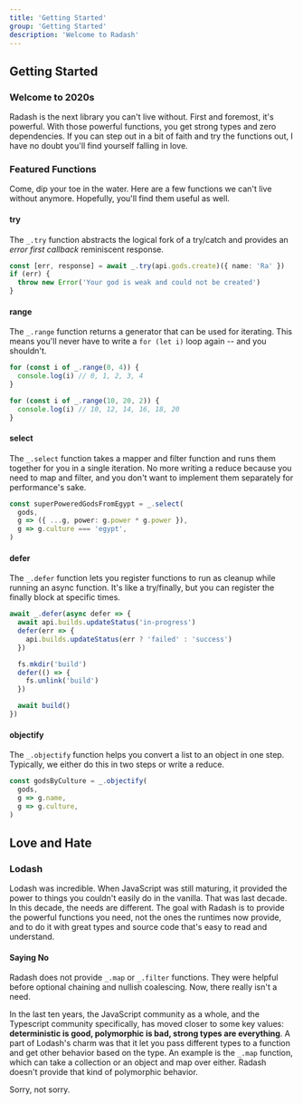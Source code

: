 ```yaml
---
title: 'Getting Started'
group: 'Getting Started'
description: 'Welcome to Radash'
---
```


## Getting Started

### Welcome to 2020s

Radash is the next library you can't live without. First and foremost, it's powerful. With those
powerful functions, you get strong types and zero dependencies. If you can step out in a bit of
faith and try the functions out, I have no doubt you'll find yourself falling in love.

### Featured Functions

Come, dip your toe in the water. Here are a few functions we can't live without anymore.
Hopefully, you'll find them useful as well.

#### try

The `_.try` function abstracts the logical fork of a try/catch and provides an _error
first callback_ reminiscent response.

```ts
const [err, response] = await _.try(api.gods.create)({ name: 'Ra' })
if (err) {
  throw new Error('Your god is weak and could not be created')
}
```

#### range

The `_.range` function returns a generator that can be used for iterating. This means you'll
never have to write a `for (let i)` loop again -- and you shouldn't.

```ts
for (const i of _.range(0, 4)) {
  console.log(i) // 0, 1, 2, 3, 4
}

for (const i of _.range(10, 20, 2)) {
  console.log(i) // 10, 12, 14, 16, 18, 20
}
```

#### select

The `_.select` function takes a mapper and filter function and runs them together for you in
a single iteration. No more writing a reduce because you need to map and filter, and you don't
want to implement them separately for performance's sake.

```ts
const superPoweredGodsFromEgypt = _.select(
  gods,
  g => ({ ...g, power: g.power * g.power }),
  g => g.culture === 'egypt',
)
```

#### defer

The `_.defer` function lets you register functions to run as cleanup while running an async function. It's
like a try/finally, but you can register the finally block at specific times.

```ts
await _.defer(async defer => {
  await api.builds.updateStatus('in-progress')
  defer(err => {
    api.builds.updateStatus(err ? 'failed' : 'success')
  })

  fs.mkdir('build')
  defer(() => {
    fs.unlink('build')
  })

  await build()
})
```

#### objectify

The `_.objectify` function helps you convert a list to an object in one step. Typically, we either do this
in two steps or write a reduce.

```ts
const godsByCulture = _.objectify(
  gods,
  g => g.name,
  g => g.culture,
)
```

## Love and Hate

### Lodash

Lodash was incredible. When JavaScript was still maturing, it provided the power to things you couldn't
easily do in the vanilla. That was last decade. In this decade, the needs are different. The goal with Radash
is to provide the powerful functions you need, not the ones the runtimes now provide, and to do it with great types
and source code that's easy to read and understand.

#### Saying No

Radash does not provide `_.map` or `_.filter` functions. They were helpful before optional chaining and nullish coalescing.
Now, there really isn't a need.

In the last ten years, the JavaScript community as a whole, and the Typescript community specifically, has moved
closer to some key values: **deterministic is good, polymorphic is bad, strong types are everything**. A part of Lodash's
charm was that it let you pass different types to a function and get other behavior based on the type. An example
is the `_.map` function, which can take a collection or an object and map over either. Radash doesn't provide that
kind of polymorphic behavior.

Sorry, not sorry.

